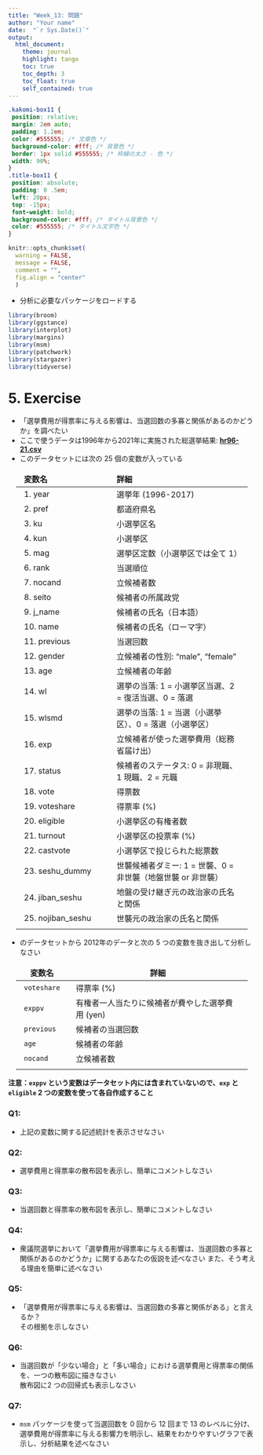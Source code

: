 ```yaml
---
title: "Week_13: 問題"
author: "Your name"
date:  "`r Sys.Date()`"
output:
  html_document:
    theme: journal
    highlight: tango
    toc: true
    toc_depth: 3
    toc_float: true
    self_contained: true
---
```


<style>

table, td, th {
  border: none;
  padding-left: 1em;
  padding-right: 1em;
  min-width: 50%;
  margin-left: auto;
  margin-right: auto;
  margin-top: 1em;
  margin-bottom: 1em;
}

</style>

```css
.kakomi-box11 {
 position: relative;
 margin: 2em auto;
 padding: 1.2em;
 color: #555555; /* 文章色 */
 background-color: #fff; /* 背景色 */
 border: 1px solid #555555; /* 枠線の太さ - 色 */
 width: 90%;
}
.title-box11 {
 position: absolute;
 padding: 0 .5em;
 left: 20px;
 top: -15px;
 font-weight: bold;
 background-color: #fff; /* タイトル背景色 */
 color: #555555; /* タイトル文字色 */
}
```

```r
knitr::opts_chunk$set(
  warning = FALSE,       
  message = FALSE,      
  comment = "",
  fig.align = "center"  
  )
```  

- 分析に必要なパッケージをロードする    

```r
library(broom)
library(ggstance)
library(interplot)
library(margins)
library(msm)
library(patchwork)
library(stargazer)
library(tidyverse)
```  

# 5. Exercise  
- 「選挙費用が得票率に与える影響は、当選回数の多寡と関係があるのかどうか」を調べたい  
- ここで使うデータは1996年から2021年に実施された総選挙結果: **[hr96-21.csv](http://www.ner.takushoku-u.ac.jp/masano/class_material/waseda/keiryo/Data/hr96-21.csv)**  
- このデータセットには次の 25 個の変数が入っている

| 変数名        | 詳細                                                         |
|:---------------|:-----------------------|
|1. year| 選挙年 (1996-2017) |
|2. pref | 都道府県名         |
|3. ku | 小選挙区名   |
|4. kun  | 小選挙区    |
|5. mag  | 選挙区定数（小選挙区では全て 1）     |
|6. rank | 当選順位       |
|7. nocand  | 立候補者数       |
|8. seito  | 候補者の所属政党   |
|9. j_name  | 候補者の氏名（日本語）   |
|10. name  | 候補者の氏名（ローマ字）   |
|11. previous  | 当選回数           |
|12. gender | 立候補者の性別: "male", "female"     |
|13. age  | 立候補者の年齢   |
|14. wl | 選挙の当落: 1 = 小選挙区当選、2 = 復活当選、0 = 落選 |
|15. wlsmd  | 選挙の当落: 1 = 当選（小選挙区）、0 = 落選（小選挙区） |
|16. exp  | 立候補者が使った選挙費用（総務省届け出）  |
|17. status| 候補者のステータス: 0 = 非現職、1 現職、2 = 元職  |
|18. vote | 得票数    |
|19. voteshare  | 得票率 (%)    |
|20. eligible  | 小選挙区の有権者数   |
|21. turnout  | 小選挙区の投票率 (%)  |
|22. castvote  | 小選挙区で投じられた総票数  |
|23. seshu_dummy  | 世襲候補者ダミー: 1 = 世襲、0 = 非世襲（地盤世襲 or 非世襲） |
|24. jiban_seshu| 地盤の受け継ぎ元の政治家の氏名と関係  |
|25. nojiban_seshu | 世襲元の政治家の氏名と関係 |
|     |    |

- のデータセットから 2012年のデータと次の 5 つの変数を抜き出して分析しなさい  
  

|変数名|詳細|
|---|---|
|`voteshare`|得票率 (%)  |
|`exppv`|有権者一人当たりに候補者が費やした選挙費用 (yen)  |
|`previous`|候補者の当選回数|
|`age`|候補者の年齢  |
|`nocand`|立候補者数 |
|||

**注意：`exppv` という変数はデータセット内には含まれていないので、`exp` と `eligible` 2 つの変数を使って各自作成すること**  


### Q1:  
- 上記の変数に関する記述統計を表示させなさい      

### Q2:  
- 選挙費用と得票率の散布図を表示し、簡単にコメントしなさい     

### Q3:  
- 当選回数と得票率の散布図を表示し、簡単にコメントしなさい     

### Q4:  
- 衆議院選挙において「選挙費用が得票率に与える影響は、当選回数の多寡と関係があるのかどうか」に関するあなたの仮説を述べなさい    また、そう考える理由を簡単に述べなさい  

### Q5:  
- 「選挙費用が得票率に与える影響は、当選回数の多寡と関係がある」と言えるか？  
その根拠を示しなさい     


### Q6:  
- 当選回数が「少ない場合」と「多い場合」における選挙費用と得票率の関係を、一つの散布図に描きなさい      
散布図に2 つの回帰式も表示しなさい  

### Q7:  
- `msm` パッケージを使って当選回数を 0 回から 12 回まで 13   のレベルに分け、選挙費用が得票率に与える影響力を明示し、結果をわかりやすいグラフで表示し、分析結果を述べなさい      
